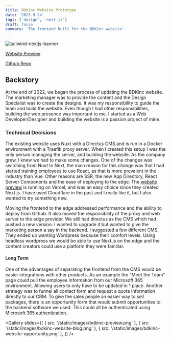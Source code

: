 ```yaml
---
title: BDKinc Website Prototype
date: '2023-9-24'
tags: ['design', 'next.js']
draft: false
summary: 'The frontend built for the BDKinc website'
---
```


![tailwind-nextjs-banner](/static/images/bdkinc-preview.png)

[Website Preview](https://bdkinc-bskimball.vercel.app/)

[Github Repo](https://github.com/bdkinc/website)

## Backstory

At the end of 2022, we began the process of updating the BDKinc website. The marketing manager was to provide the
content and the Design Specialist was to create the designs. It was my responsibility to guide the team and build the
website. Even though I had other responsibilities, building the web presence was important to me. I started as a Web
Developer/Designer and building the website is a passion project of mine.

### Technical Decisions

The existing website uses Nuxt with a Directus CMS and is run in a Docker environment with a Traefik proxy server.
When I created this setup I was the only person managing the server, and building the website. As the company grew, I
knew we had to make some changes. One of the changes was switching from Nuxt to Next, the main reason for this change
was that I had started training employees to use React, as that is more prevalent in the industry than Vue. Other
reasons are SSR, the new App Directory, React Server Components and the ease of deploying to the edge. The
[website preview](https://bdkinc-bskimball.vercel.app/) is running on Vercel, and was an easy choice since they created
Next.js. I have used Cloudflare in the past and I really like it, but I also wanted to try something new.

Moving the frontend to the edge addressed performance and the ability to deploy from Github. It also moved the
responsibility of the proxy and web server to the edge provider. We still had directus as the CMS which had pushed a
new version. I wanted to upgrade it but wanted to give the marketing person a say in the backend. I suggested a few
different CMS. They ended up wanting Wordpress because their comfort levels. Using headless wordpress we would be
able to use Next.js on the edge and the content creators could use a platform they were familiar.

#### Long Term

One of the advantages of separating the frontend from the CMS would be easier integrations with other products. As
an example the "Meet the Team" page could pull the employee information from our Microsoft 365 environment. Allowing
users to only have to be updated in 1 place. Another strategy was to funnel all contact form and request a quote
information directly to our CRM. To give the sales people an easier way to sell packages, there is an opportunity
form that would submit opportunities to the backend software we used. This could all be authenticated using
Microsoft 365 authentication.

<Gallery
  slides={[
    { src: '/static/images/bdkinc-preview.png' },
    { src: '/static/images/bdkinc-website-blog.png' },
    { src: '/static/images/bdkinc-website-opportunity.png' },
  ]}
/>
